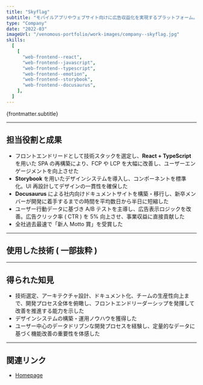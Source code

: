 ```yaml
---
title: "Skyflag"
subtitle: "モバイルアプリやウェブサイト向けに広告収益化を実現するプラットフォーム。主に成果報酬型広告 ( オファーウォール ) やインセンティブ広告の仕組みを提供し、開発チームの一員として広告表示・管理機能の開発を担当。"
type: "Company"
date: "2022-03"
imageUrl: "/venomous-portfolio/work-images/company--skyflag.jpg"
skills:
  [
    [
      "web-frontend--react",
      "web-frontend--javascript",
      "web-frontend--typescript",
      "web-frontend--emotion",
      "web-frontend--storybook",
      "web-frontend--docusaurus",
    ],
  ]
---
```



<p>{frontmatter.subtitle}</p>

---

## 担当役割と成果

- フロントエンドリードとして技術スタックを選定し、**React + TypeScript** を用いた SPA の再構築により、FCP や LCP を大幅に改善し、ユーザーエンゲージメントを向上させた
- **Storybook** を用いたデザインシステムを導入し、コンポーネントを標準化。UI 再設計してデザインの一貫性を確保した
- **Docusaurus** による社内向けドキュメントサイトを構築・移行し、新卒メンバーが開発に着手するまでの時間を平均数日から半日に短縮した
- ユーザー行動データに基づき A/B テストを主導し、広告表示ロジックを改善。広告クリック率 ( CTR ) を 5% 向上させ、事業収益に直接貢献した
- 全社過去最速で「新人 Motto 賞」を受賞した

---

## 使用した技術 ( 一部抜粋 )

<WorkContentLayoutSkills
  size={50}
  skills={frontmatter.skills.flat()}
  class="flex w-full justify-start"
/>

---

## 得られた知見

- 技術選定、アーキテクチャ設計、ドキュメント化、チームの生産性向上まで、開発プロセス全体を俯瞰し、フロントエンドリーダーシップを発揮して改善を推進する能力を示した
- デザインシステムの構築・運用ノウハウを獲得した
- ユーザー中心のデータドリブンな開発プロセスを経験し、定量的なデータに基づく機能改善の重要性を体感した

---

## 関連リンク

- [Homepage](https://skyflag.info/)
